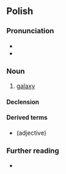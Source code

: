 {{also|galaktyką}}
==Polish==

===Pronunciation===
* {{pl-IPA|/ga'lak.ty.ka/|/galaktyka/|qual2=colloquial}}
* {{audio|Pl-galaktyka.ogg|Audio|lang=pl}}

===Noun===
{{pl-noun|f}}

# [[galaxy]]

====Declension====
{{pl-decl-noun-f}}

====Derived terms====
* {{l|pl|galaktyczny}} (adjective)

===Further reading===
* {{R:PWN}}